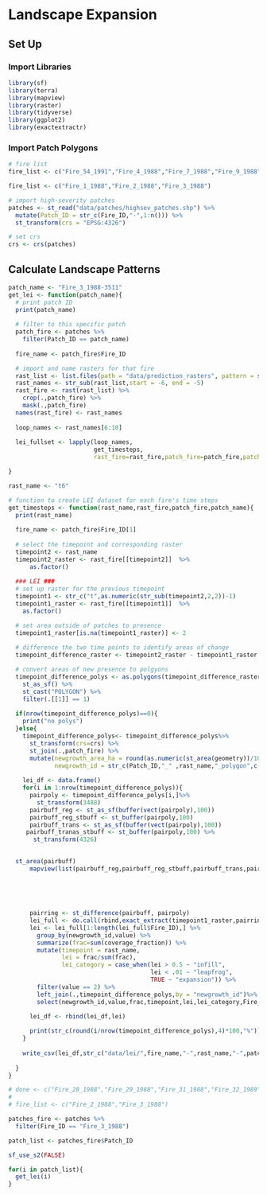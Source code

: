 # Landscape Expansion

## Set Up

### Import Libraries

```r
library(sf)
library(terra)
library(mapview)
library(raster)
library(tidyverse)
library(ggplot2) 
library(exactextractr)
```

### Import Patch Polygons

```r
# fire list
fire_list <- c("Fire_54_1991","Fire_4_1988","Fire_7_1988","Fire_9_1988","Fire_10_1988","Fire_11_1988","Fire_12_1988","Fire_13_1988","Fire_14_1988","Fire_15_1988","Fire_16_1988","Fire_18_1988","Fire_19_1988","Fire_20_1988","Fire_22_1988","Fire_23_1988","Fire_25_1988","Fire_26_1988","Fire_28_1988","Fire_29_1988","Fire_31_1988","Fire_32_1989","Fire_33_1989","Fire_35_1989","Fire_38_1989","Fire_41_1989","Fire_42_1989","Fire_48_1990","Fire_49_1991","Fire_50_1991","Fire_51_1991","Fire_1_1988","Fire_2_1988","Fire_3_1988")

fire_list <- c("Fire_1_1988","Fire_2_1988","Fire_3_1988")

# import high-severity patches
patches <- st_read("data/patches/highsev_patches.shp") %>% 
  mutate(Patch_ID = str_c(Fire_ID,"-",1:n())) %>% 
  st_transform(crs = "EPSG:4326") 

# set crs 
crs <- crs(patches)
```

## Calculate Landscape Patterns

```r

patch_name <- "Fire_3_1988-3511"
get_lei <- function(patch_name){
  # print patch ID 
  print(patch_name)
  
  # filter to this specific patch
  patch_fire <- patches %>% 
    filter(Patch_ID == patch_name)
  
  fire_name <- patch_fire$Fire_ID

  # import and name rasters for that fire
  rast_list <- list.files(path = "data/prediction_rasters", pattern = str_c(fire_name,"_rf"), all.files=TRUE, full.names=TRUE)
  rast_names <- str_sub(rast_list,start = -6, end = -5)  
  rast_fire <- rast(rast_list) %>% 
    crop(.,patch_fire) %>% 
    mask(.,patch_fire)
  names(rast_fire) <- rast_names
  
  loop_names <- rast_names[6:10]
  
  lei_fullset <- lapply(loop_names,
                        get_timesteps,
                        rast_fire=rast_fire,patch_fire=patch_fire,patch_name = patch_name)

}
```

```r
rast_name <- "t6"

# function to create LEI dataset for each fire's time steps
get_timesteps <- function(rast_name,rast_fire,patch_fire,patch_name){
  print(rast_name)
  
  fire_name <- patch_fire$Fire_ID[1]
  
  # select the timepoint and corresponding raster
  timepoint2 <- rast_name
  timepoint2_raster <- rast_fire[[timepoint2]]  %>% 
      as.factor() 
  
  ### LEI ###
  # set up raster for the previous timepoint
  timepoint1 <- str_c("t",as.numeric(str_sub(timepoint2,2,2))-1)
  timepoint1_raster <- rast_fire[[timepoint1]]  %>% 
    as.factor() 

  # set area outside of patches to presence
  timepoint1_raster[is.na(timepoint1_raster)] <- 2
  
  # difference the two time points to identify areas of change
  timepoint_difference_raster <- timepoint2_raster - timepoint1_raster 

  # convert areas of new presence to polgyons
  timepoint_difference_polys <- as.polygons(timepoint_difference_raster) %>%
    st_as_sf() %>%
    st_cast("POLYGON") %>% 
    filter(.[[1]] == 1) 
  
  if(nrow(timepoint_difference_polys)==0){
    print("no polys")
  }else{
    timepoint_difference_polys<- timepoint_difference_polys%>% 
      st_transform(crs=crs) %>%
      st_join(.,patch_fire) %>% 
      mutate(newgrowth_area_ha = round(as.numeric(st_area(geometry))/10000,3),
             newgrowth_id = str_c(Patch_ID,"_" ,rast_name,"_polygon",c(1:nrow(.))))
  
    lei_df <- data.frame()
    for(i in 1:nrow(timepoint_difference_polys)){
      pairpoly <- timepoint_difference_polys[i,]%>% 
        st_transform(3488)
      pairbuff_reg <- st_as_sf(buffer(vect(pairpoly),100))
      pairbuff_reg_stbuff <- st_buffer(pairpoly,100)
      pairbuff_trans <- st_as_sf(buffer(vect(pairpoly),100))
     pairbuff_tranas_stbuff <- st_buffer(pairpoly,100) %>% 
       st_transform(4326)

      
  st_area(pairbuff)
      mapview(list(pairbuff_reg,pairbuff_reg_stbuff,pairbuff_trans,pairbuff_tranas_stbuff))
      
      
      
      
      
      pairring <- st_difference(pairbuff, pairpoly)
      lei_full <- do.call(rbind,exact_extract(timepoint1_raster,pairring,include_cols = TRUE)) 
      lei <- lei_full[1:length(lei_full$Fire_ID),] %>% 
        group_by(newgrowth_id,value) %>%
        summarize(frac=sum(coverage_fraction)) %>%
        mutate(timepoint = rast_name,
               lei = frac/sum(frac),
               lei_category = case_when(lei > 0.5 ~ "infill",
                                        lei < .01 ~ "leapfrog",
                                        TRUE ~ "expansion")) %>%
        filter(value == 2) %>%
        left_join(.,timepoint_difference_polys,by = "newgrowth_id")%>% 
        select(newgrowth_id,value,frac,timepoint,lei,lei_category,Fire_ID,Patch_ID, ecoregn,ptch_fr,newgrowth_area_ha,geometry)
      
      lei_df <- rbind(lei_df,lei)

      print(str_c(round(i/nrow(timepoint_difference_polys),4)*100,"%"))
    }
    
    write_csv(lei_df,str_c("data/lei/",fire_name,"-",rast_name,"-",patch_name,".csv"))
  
  }
} 
```

```r
# done <- c("Fire_28_1988","Fire_29_1988","Fire_31_1988","Fire_32_1989","Fire_33_1989","Fire_35_1989","Fire_38_1989","Fire_41_1989","Fire_42_1989","Fire_48_1990","Fire_49_1991","Fire_50_1991","Fire_51_1991","Fire_54_1991","Fire_4_1988","Fire_7_1988","Fire_9_1988","Fire_10_1988","Fire_11_1988","Fire_12_1988","Fire_13_1988","Fire_14_1988","Fire_15_1988","Fire_16_1988","Fire_18_1988","Fire_19_1988","Fire_20_1988","Fire_22_1988","Fire_23_1988","Fire_25_1988","Fire_26_1988")
# 
# fire_list <- c("Fire_2_1988","Fire_3_1988")

patches_fire <- patches %>% 
  filter(Fire_ID == "Fire_3_1988")

patch_list <- patches_fire$Patch_ID

sf_use_s2(FALSE)

for(i in patch_list){
  get_lei(i)
}
```















